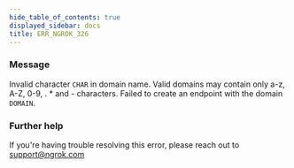 ```yaml
---
hide_table_of_contents: true
displayed_sidebar: docs
title: ERR_NGROK_326
---
```


### Message

Invalid character `CHAR` in domain name. Valid domains may contain only a-z, A-Z, 0-9, . \* and - characters. Failed to create an endpoint with the domain `DOMAIN`.

### Further help

If you're having trouble resolving this error, please reach out to [support@ngrok.com](mailto:support@ngrok.com?subject=Help%20with%20ERR_NGROK_326)
